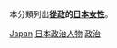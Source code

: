 本分類列出'''[[政治人物|從政]]的[[日本女性|日本女性]]'''。

[[Category:亚洲各国女性政治人物|Japan]]
[[Category:日本政治人物|]]
[[Category:各職業日本女性|政治]]